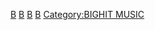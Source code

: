 {{Cat main|防彈少年團}}

[[Category:2013年成立的音樂團體|B]]
[[Category:韓國男子演唱團體|B]]
[[Category:韓國流行音樂團體|B]]
[[Category:韓語流行音樂團體|B]]
[[Category:BIGHIT_MUSIC|Category:BIGHIT MUSIC]]